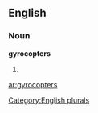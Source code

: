 
==English==

===Noun===
'''gyrocopters'''

# {{plural of|[[gyrocopter]]}}

[[Category:English plurals]]

[[ar:gyrocopters]]
